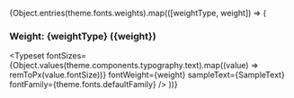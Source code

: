 
<Meta title="Components/Typography/All Text" />


{Object.entries(theme.fonts.weights).map(([weightType, weight]) => (
   <Fragment key={weightType}>
     <h3>
       Weight: {weightType} ({weight})
     </h3>
     <Typeset
       fontSizes={Object.values(theme.components.typography.text).map((value) => remToPx(value.fontSize))}
       fontWeight={weight}
       sampleText={SampleText}
       fontFamily={theme.fonts.defaultFamily}
     />
   </Fragment>
 ))}